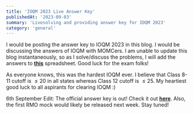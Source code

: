 ```yaml
---
title: 'IOQM 2023 Live Answer Key'
publishedAt: '2023-09-03'
summary: 'Livesolving and providing answer key for IOQM 2023'
category: 'general'
---
```


I would be posting the answer key to IOQM 2023 in this blog. I would be discussing the answers of IOQM with MOMCers. I am unable to update this blog instantaneously, so as I solve/discuss the problems, I will add the answers to **[this](https://docs.google.com/spreadsheets/d/1FDiNijrESp3COx8n10qcHCOXoIR7tupq4sgsxT_jxaQ/edit?usp=sharing)** spreadsheet. Good luck for the exam folks!

As everyone knows, this was the hardest IOQM ever. I believe that Class 8-11 cutoff is $\leq 20$ in all states whereas Class 12 cutoff is $\leq 25$. My heartiest good luck to all aspirants for clearing IOQM :) 

6th September Edit: The official answer key is out! Check it out **[here](https://www.mtai.org.in/wp-content/uploads/2023/09/IOQM_Sep_2023_Question-paper-with-answer-key.pdf)**. Also, the first RMO mock would likely be released next week. Stay tuned!